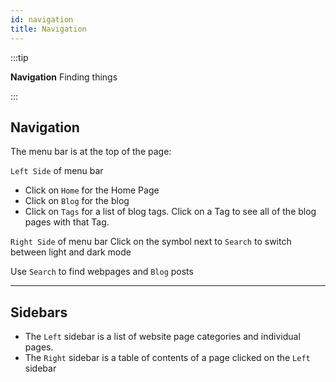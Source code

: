 ```yaml
---
id: navigation
title: Navigation
---
```


:::tip

**Navigation**
Finding things

:::

## Navigation

The menu bar is at the top of the page:

`Left Side` of menu bar
- Click on `Home` for the Home Page
- Click on `Blog` for the blog
- Click on `Tags` for a list of blog tags. Click on a Tag to see all of the blog pages with that Tag.


`Right Side` of menu bar
Click on the symbol next to `Search` to switch between light and dark mode

Use `Search` to find webpages and `Blog` posts

---

## Sidebars
- The `Left` sidebar is a list of website page categories and individual pages.
- The `Right` sidebar is a table of contents of a page clicked on the `Left` sidebar

